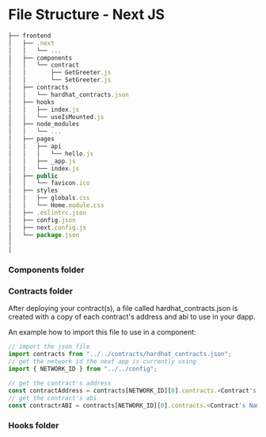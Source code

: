 # File Structure - Next JS

```jsx
├── frontend
│   ├── .next
│   │   └── ...
│   ├── components
│   │   └── contract
│   │       ├── GetGreeter.js
│   │       └── SetGreeter.js
│   ├── contracts
│   │   └── hardhat_contracts.json
│   ├── hooks
│   │   ├── index.js
│   │   └── useIsMounted.js
│   ├── node_modules
│   │   └── ...
│   ├── pages
│   │   ├── api
│   │   │   └── hello.js
│   │   ├── _app.js
│   │   └── index.js
│   ├── public
│   │   └── favicon.ico
│   ├── styles
│   │   ├── globals.css
│   │   └── Home.module.css
│   ├── .eslintrc.json
│   ├── config.json
│   ├── next.config.js
│   └── package.json
│
│
```

### Components folder

### Contracts folder

After deploying your contract(s), a file called hardhat_contracts.json is created with a copy of each contract's address and abi to use in your dapp.

An example how to import this file to use in a component:

```jsx
// import the json file
import contracts from "../../contracts/hardhat_contracts.json";
// get the network id the next app is currently using
import { NETWORK_ID } from "../../config";

// get the contract's address
const contractAddress = contracts[NETWORK_ID][0].contracts.<Contract's Name>.address;
// get the contract's abi
const contractrABI = contracts[NETWORK_ID][0].contracts.<Contract's Name>.abi;
```

### Hooks folder
